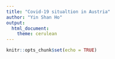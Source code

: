 ```yaml
---
title: "Covid-19 situaltion in Austria"
author: "Yin Shan Ho"
output:
  html_document:
    theme: cerulean
---
```


```r
knitr::opts_chunk$set(echo = TRUE)
```

